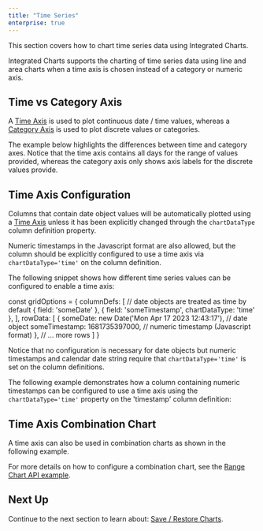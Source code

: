 ```yaml
---
title: "Time Series"
enterprise: true
---
```


This section covers how to chart time series data using Integrated Charts.

Integrated Charts supports the charting of time series data using line and area charts when a time axis is chosen instead
of a category or numeric axis.

## Time vs Category Axis

A [Time Axis](/charts-axes-types/#time) is used to plot continuous date / time values, whereas a
[Category Axis](/charts-axes-types/#category) is used to plot discrete values or categories.

The example below highlights the differences between time and category axes. Notice that the time axis contains all
days for the range of values provided, whereas the category axis only shows axis labels for the discrete values
provide.

<GridExampleRunner title='Time vs Category Axis' name='time-vs-category' type='generated' options='{ "exampleHeight": 740, "enterprise": true, "modules": ["clientside", "menu", "charts"]}'></GridExampleRunner>

## Time Axis Configuration

Columns that contain date object values will be automatically plotted using a [Time Axis](/charts-axes-types/#time)
unless it has been explicitly changed through the `chartDataType` column definition property.

Numeric timestamps in the Javascript format are also allowed, but the column should be explicitly configured to use a time axis
via `chartDataType='time'` on the column definition.

The following snippet shows how different time series values can be configured to enable a time axis:

<snippet>
const gridOptions = {
    columnDefs: [
        // date objects are treated as time by default
        { field: 'someDate' },
        { field: 'someTimestamp', chartDataType: 'time' },
    ],
    rowData: [
        {
            someDate: new Date('Mon Apr 17 2023 12:43:17'), // date object
            someTimestamp: 1681735397000, // numeric timestamp (Javascript format)
        },
        // ... more rows
    ]
}
</snippet>

Notice that no configuration is necessary for date objects but numeric timestamps and calendar date string require
that `chartDataType='time'` is set on the column definitions.

The following example demonstrates how a column containing numeric timestamps can be configured to use a time axis using
the `chartDataType='time'` property on the 'timestamp' column definition:

<GridExampleRunner title='Time Axis Configuration' name='time-axis-config' type='generated' options='{ "exampleHeight": 740, "enterprise": true, "modules": ["clientside", "menu", "charts"]}'></GridExampleRunner>

## Time Axis Combination Chart

A time axis can also be used in combination charts as shown in the following example.

For more details on how to configure a combination chart, see the [Range Chart API example](/integrated-charts-api-range-chart/#combination-charts).

<GridExampleRunner title='Time Axis Combination Chart' name='time-combination-chart' type='generated' options='{ "enterprise": true, "modules": ["clientside", "menu", "charts", "rowgrouping"], "exampleHeight": 790 }'></GridExampleRunner>

## Next Up

Continue to the next section to learn about: [Save / Restore Charts](/integrated-charts-api-save-restore-charts/).
